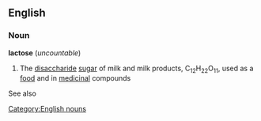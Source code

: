 == English ==
=== Noun ===
'''lactose''' (''uncountable'')
#{{chemistry}} The [[disaccharide]] [[sugar]] of milk and milk products, C<sub>12</sub>H<sub>22</sub>O<sub>11</sub>, used as a [[food]] and in [[medicinal]] compounds
See also
{{pedialite}}
[[Category:English nouns]]